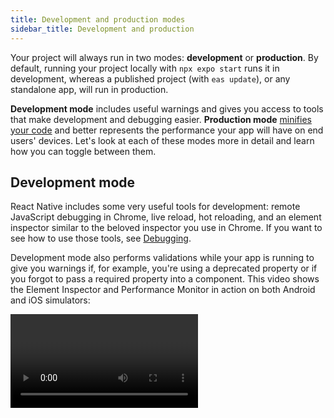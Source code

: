 ```yaml
---
title: Development and production modes
sidebar_title: Development and production
---
```



Your project will always run in two modes: **development** or **production**. By default, running your project locally with `npx expo start` runs it in development, whereas a published project (with `eas update`), or any standalone app, will run in production.

**Development mode** includes useful warnings and gives you access to tools that make development and debugging easier. **Production mode** [minifies your code](https://www.imperva.com/learn/performance/minification/) and better represents the performance your app will have on end users' devices. Let's look at each of these modes more in detail and learn how you can toggle between them.

## Development mode

React Native includes some very useful tools for development: remote JavaScript debugging in Chrome, live reload, hot reloading, and an element inspector similar to the beloved inspector you use in Chrome. If you want to see how to use those tools, see [Debugging](/workflow/debugging).

Development mode also performs validations while your app is running to give you warnings if, for example, you're using a deprecated property or if you forgot to pass a required property into a component. This video shows the Element Inspector and Performance Monitor in action on both Android and iOS simulators:

<Video file="dev-prod/devMode.mp4" />

> **This comes at a cost: your app runs slower in development mode.**
>
> You can toggle it on and off with the Expo CLI, see [Production mode](#production-mode). When you switch it, just close and re-open your app for the change to take effect. **Any time you are testing your app's performance, be sure to disable development mode**.

### Showing the Developer Menu

The Developer Menu gives you access to a host of features that make development and debugging much easier. Invoking it depends on the device where you are running your application:

- Terminal UI: Press <kbd>M</kbd> in the terminal to open the menu on connected iOS and Android
- iOS Device: Shake the device a little bit.
- iOS Simulator: Hit <kbd>Ctrl</kbd> + <kbd>Cmd ⌘</kbd> + <kbd>Z</kbd> on a Mac in the emulator to simulate the shake gesture, or press <kbd>Cmd ⌘</kbd> + <kbd>D</kbd>.
- Android Device: Shake the device vertically a little bit.
- Android Emulator: Either hit <kbd>Cmd ⌘</kbd> + <kbd>M</kbd> or <kbd>Ctrl</kbd> + <kbd>M</kbd> or run `adb shell input keyevent 82` in your terminal window.

## Production mode

Production mode is most useful for two things:

- Testing your app's performance, as Development slows your app down considerably.
- Catching bugs that only show up in production.

The easiest way to simulate how your project will run on end users' devices is with the following command:

<Terminal cmd={['$ npx expo start --no-dev --minify']} />

Besides running in production mode (which tells the Metro bundler to set the `__DEV__` environment variable to `false`, among a few other things), the `--minify` flag will minify your app. This flag will also eliminate unnecessary data such as comments, formatting, and unused code.

If you're getting an error or crash in your standalone app, running your project with this command can save you a lot of time in finding the root cause.
